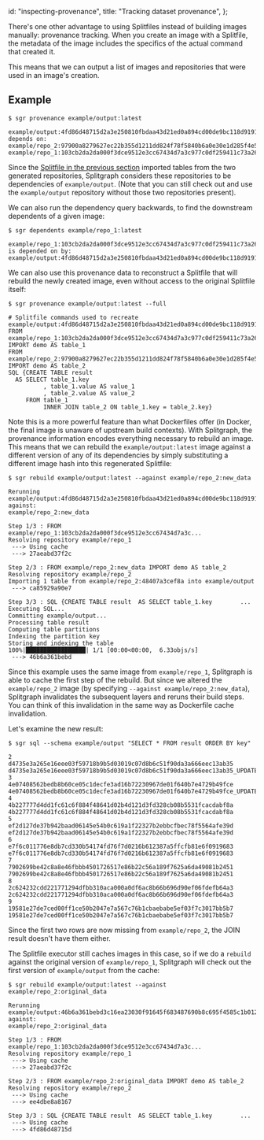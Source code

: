   id: "inspecting-provenance",
  title: "Tracking dataset provenance",
};

There's one other advantage to using Splitfiles instead of building
images manually: provenance tracking. When you create an image with a
Splitfile, the metadata of the image includes the specifics of the actual
command that created it.

This means that we can output a list of images and repositories that
were used in an image's creation.

## Example

```shell-session
$ sgr provenance example/output:latest

example/output:4fd86d48715d2a3e250810fbdaa43d21ed0a894cd00de9bc118d9191e6294741 depends on:
example/repo_2:97900a8279627ec22b355d1211dd824f78f5840b6a0e30e1d285f4e5c6120016
example/repo_1:103cb2da2da000f3dce9512e3cc67434d7a3c977c0df259411c73a2687244706
```

Since the [Splitfile in the previous section](using-splitfiles) imported tables from the two
generated repositories, Splitgraph considers these repositories to be dependencies of
`example/output`. (Note that you can still check out and use the `example/output`
repository without those two repositories present).

We can also run the dependency query backwards, to find the downstream dependents of a given image:

```shell-session
$ sgr dependents example/repo_1:latest

example/repo_1:103cb2da2da000f3dce9512e3cc67434d7a3c977c0df259411c73a2687244706 is depended on by:
example/output:4fd86d48715d2a3e250810fbdaa43d21ed0a894cd00de9bc118d9191e6294741
```

We can also use this provenance data to reconstruct a Splitfile that will rebuild
the newly created image, even without access to the original Splitfile itself:

```shell-session
$ sgr provenance example/output:latest --full

# Splitfile commands used to recreate example/output:4fd86d48715d2a3e250810fbdaa43d21ed0a894cd00de9bc118d9191e6294741
FROM example/repo_1:103cb2da2da000f3dce9512e3cc67434d7a3c977c0df259411c73a2687244706 IMPORT demo AS table_1
FROM example/repo_2:97900a8279627ec22b355d1211dd824f78f5840b6a0e30e1d285f4e5c6120016 IMPORT demo AS table_2
SQL {CREATE TABLE result
  AS SELECT table_1.key
          , table_1.value AS value_1
          , table_2.value AS value_2
     FROM table_1
          INNER JOIN table_2 ON table_1.key = table_2.key}
```

Note this is a more powerful feature than what Dockerfiles offer (in Docker, the
final image is unaware of upstream build contexts). With Splitgraph, the provenance
information encodes everything necessary to rebuild an image. This means that we can
rebuild the `example/output:latest` image against a different version of any of its
dependencies by simply substituting a different image hash into this regenerated Splitfile:

```shell-session
$ sgr rebuild example/output:latest --against example/repo_2:new_data

Rerunning example/output:4fd86d48715d2a3e250810fbdaa43d21ed0a894cd00de9bc118d9191e6294741 against:
example/repo_2:new_data

Step 1/3 : FROM example/repo_1:103cb2da2da000f3dce9512e3cc67434d7a3c...
Resolving repository example/repo_1
 ---> Using cache
 ---> 27aeabd37f2c

Step 2/3 : FROM example/repo_2:new_data IMPORT demo AS table_2
Resolving repository example/repo_2
Importing 1 table from example/repo_2:48407a3cef8a into example/output
 ---> ca85929a90e7

Step 3/3 : SQL {CREATE TABLE result  AS SELECT table_1.key        ...
Executing SQL...
Committing example/output...
Processing table result
Computing table partitions
Indexing the partition key
Storing and indexing the table
100%|█████████████████| 1/1 [00:00<00:00,  6.33objs/s]
 ---> 46b6a361bebd
```

Since this example uses the same image from `example/repo_1`, Splitgraph is able
to cache the first step of the rebuild. But since we altered the `example/repo_2`
image (by specifying `--against example/repo_2:new_data`), Splitgraph invalidates
the subsequent layers and reruns their build steps. You can think of this invalidation
in the same way as Dockerfile cache invalidation.

Let's examine the new result:

```shell-session
$ sgr sql --schema example/output "SELECT * FROM result ORDER BY key"

2       d4735e3a265e16eee03f59718b9b5d03019c07d8b6c51f90da3a666eec13ab35        d4735e3a265e16eee03f59718b9b5d03019c07d8b6c51f90da3a666eec13ab35_UPDATED
3       4e07408562bedb8b60ce05c1decfe3ad16b72230967de01f640b7e4729b49fce        4e07408562bedb8b60ce05c1decfe3ad16b72230967de01f640b7e4729b49fce_UPDATED
4       4b227777d4dd1fc61c6f884f48641d02b4d121d3fd328cb08b5531fcacdabf8a        4b227777d4dd1fc61c6f884f48641d02b4d121d3fd328cb08b5531fcacdabf8a
5       ef2d127de37b942baad06145e54b0c619a1f22327b2ebbcfbec78f5564afe39d        ef2d127de37b942baad06145e54b0c619a1f22327b2ebbcfbec78f5564afe39d
6       e7f6c011776e8db7cd330b54174fd76f7d0216b612387a5ffcfb81e6f0919683        e7f6c011776e8db7cd330b54174fd76f7d0216b612387a5ffcfb81e6f0919683
7       7902699be42c8a8e46fbbb4501726517e86b22c56a189f7625a6da49081b2451        7902699be42c8a8e46fbbb4501726517e86b22c56a189f7625a6da49081b2451
8       2c624232cdd221771294dfbb310aca000a0df6ac8b66b696d90ef06fdefb64a3        2c624232cdd221771294dfbb310aca000a0df6ac8b66b696d90ef06fdefb64a3
9       19581e27de7ced00ff1ce50b2047e7a567c76b1cbaebabe5ef03f7c3017bb5b7        19581e27de7ced00ff1ce50b2047e7a567c76b1cbaebabe5ef03f7c3017bb5b7
```

Since the first two rows are now missing from `example/repo_2`, the JOIN
result doesn't have them either.

The Splitfile executor still caches images in this case, so if we do a `rebuild` against
the original version of `example/repo_1`, Splitgraph will check out the first version of
`example/output` from the cache:

```shell-session
$ sgr rebuild example/output:latest --against example/repo_2:original_data

Rerunning example/output:46b6a361bebd3c16ea23030f91645f683487690b8c695f4585c1b01238ec1d1d against:
example/repo_2:original_data

Step 1/3 : FROM example/repo_1:103cb2da2da000f3dce9512e3cc67434d7a3c...
Resolving repository example/repo_1
 ---> Using cache
 ---> 27aeabd37f2c

Step 2/3 : FROM example/repo_2:original_data IMPORT demo AS table_2
Resolving repository example/repo_2
 ---> Using cache
 ---> ee4dbe8a8167

Step 3/3 : SQL {CREATE TABLE result  AS SELECT table_1.key        ...
 ---> Using cache
 ---> 4fd86d48715d
```
